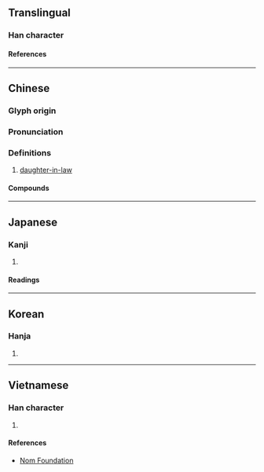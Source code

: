 {{character info/new}}
==Translingual==

===Han character===
{{Han char|rn=38|rad=女|as=10|sn=13|four=46430|canj=VHUP|ids=⿰女息}}

====References====
{{Han ref|kx=0268.050|dkj=06573|dj=0535.280|hdz=21072.030|uh=5AB3}}

----

==Chinese==
{{zh-forms|alt=𡡁}}

===Glyph origin===
{{Han etym}}

===Pronunciation===
{{zh-pron
|m=xí
|c=sik1
|h=gd=xid5
|mn=qz:siak/tw,xm:sek/zz:sit
|mn-t=sêg4
|oc=y
|cat=
}}

===Definitions===
{{zh-hanzi}}

# [[daughter-in-law]]

====Compounds====
{{zh-der|兒媳|兒媳婦兒|大媳婦|姑媳|娶媳婦|婆媳|媳婦|媳婦兒|小媳婦|弟媳|弟媳婦|新媳婦兒|毛腳媳婦|童養媳|老媳婦|重孫媳|長孫媳|養媳婦}}

----

==Japanese==

===Kanji===
{{ja-kanji|grade=|rs=女10}}

# {{rfdef|ja|sort=女10}}

====Readings====
{{ja-readings
|on=せき, しゃく
|kun=よめ
}}

----

==Korean==

===Hanja===
{{ko-hanja|식}}

# {{rfdef|ko|sort=女10}}

----

==Vietnamese==

===Han character===
{{vi-readings|rs=女10|reading=tức}}

# {{rfdef|vi|sort=女10}}

====References====
* [http://nomfoundation.org/common/nom_details.php?codepoint=5ab3 Nom Foundation]
